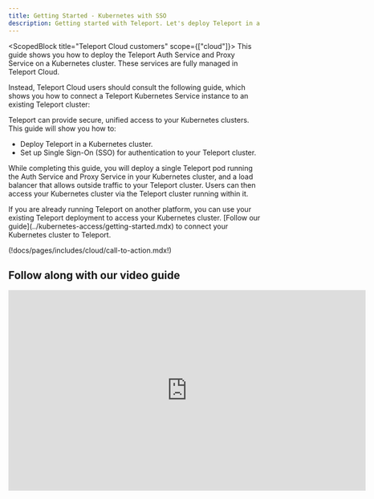 ```yaml
---
title: Getting Started - Kubernetes with SSO
description: Getting started with Teleport. Let's deploy Teleport in a Kubernetes with SSO and Audit logs
---
```


<ScopedBlock title="Teleport Cloud customers" scope={["cloud"]}>
This guide shows you how to deploy the Teleport Auth Service and Proxy Service on a Kubernetes cluster. These services are fully managed in Teleport Cloud.

Instead, Teleport Cloud users should consult the following guide, which shows you how to connect a Teleport Kubernetes Service instance to an existing Teleport cluster:

</ScopedBlock>

Teleport can provide secure, unified access to your Kubernetes clusters. This guide will show you how to:

- Deploy Teleport in a Kubernetes cluster.
- Set up Single Sign-On (SSO) for authentication to your Teleport cluster.

While completing this guide, you will deploy a single Teleport pod running the Auth Service and Proxy Service in your Kubernetes cluster, and a load balancer that allows outside traffic to your Teleport cluster. Users can then access your Kubernetes cluster via the Teleport cluster running within it.

<Admonition type="tip" title="Have an existing Teleport cluster?">
If you are already running Teleport on another platform, you can use your existing Teleport deployment to access your Kubernetes cluster. [Follow our guide](../kubernetes-access/getting-started.mdx) to connect your Kubernetes cluster to Teleport.
</Admonition>

(!docs/pages/includes/cloud/call-to-action.mdx!)

## Follow along with our video guide

<iframe
  width="712"
  height="400"
  src="https://www.youtube-nocookie.com/embed/VPGYLEMTdJ8?rel=0&modestbranding=1"
  frameBorder="0"
  allow="accelerometer; autoplay; encrypted-media; gyroscope; picture-in-picture"
  allowFullScreen
/>

## Prerequisites
- A registered domain name. This is required for Teleport to set up TLS via Let's Encrypt and for Teleport clients to verify the Proxy Service host.
- A Kubernetes cluster hosted by a cloud provider, which is required for the load balancer we deploy in this guide.

<Admonition title="Local-only setups" type="tip">
Teleport also supports Kubernetes in on-premise and air-gapped environments. If you would like to try out Teleport on your local machine, we recommend following our [Docker Compose guide](./docker-compose.mdx).
</Admonition>

(!docs/pages/includes/kubernetes-access/helm-k8s.mdx!)

(!docs/pages/includes/permission-warning.mdx!)

## Step 1/3. Install Teleport

Let's start with a single-pod Teleport deployment using a persistent volume as a backend. Modify the values of `CLUSTER_NAME` and `EMAIL` according to your environment, where `CLUSTER_NAME` is the domain name you are using for your Teleport deployment and `EMAIL` is an email address used for notifications.

<Tabs>
  <TabItem label="Open Source">
    ```code
    $ CLUSTER_NAME="tele.example.com"
    $ EMAIL="mail@example.com"
    $ helm repo add teleport https://charts.releases.teleport.dev

    # Install a single node teleport cluster and provision a cert using ACME.
    # Set clusterName to unique hostname, for example tele.example.com
    # Set acmeEmail to receive correspondence from Letsencrypt certificate authority.
    $ helm install teleport-cluster teleport/teleport-cluster --create-namespace --namespace=teleport-cluster \
      --set clusterName=${CLUSTER_NAME?} --set acme=true --set acmeEmail=${EMAIL?}
    ```
  </TabItem>

  <TabItem label="Enterprise" scope={["enterprise"]}>
    ```code
    $ CLUSTER_NAME="tele.example.com"
    $ EMAIL="mail@example.com"
    $ helm repo add teleport https://charts.releases.teleport.dev

    # Create a namespace for a deployment.
    $ kubectl create namespace teleport-cluster-ent

    # Set the kubectl context to the namespace to save some typing
    $ kubectl config set-context --current --namespace=teleport-cluster-ent

    # Get a license from Teleport and create a secret called "license" in the
    # namespace you created
    $ kubectl create secret generic license --from-file=license.pem

    # Install Teleport
    $ helm install teleport-cluster teleport/teleport-cluster --namespace=teleport-cluster-ent \
      --set clusterName=${CLUSTER_NAME?} --set acme=true --set acmeEmail=${EMAIL?} --set enterprise=true
    ```
  </TabItem>
</Tabs>

Teleport's Helm chart uses an [external load balancer](https://kubernetes.io/docs/tasks/access-application-cluster/create-external-load-balancer/)
to create a public IP for Teleport.

<Tabs>
  <TabItem label="Open Source">
    ```code
    # Set kubectl context to the namespace to save some typing
    $ kubectl config set-context --current --namespace=teleport-cluster

    # Service is up, load balancer is created
    $ kubectl get services
    # NAME               TYPE           CLUSTER-IP   EXTERNAL-IP      PORT(S)                        AGE
    # teleport-cluster   LoadBalancer   10.4.4.73    104.199.126.88   443:31204/TCP,3026:32690/TCP   89s

    # Save the pod IP or hostname.
    $ MYIP=$(kubectl get services teleport-cluster -o jsonpath='{.status.loadBalancer.ingress[0].ip}')
    $ echo $MYIP
    # 192.168.2.1
    ```

    If `$MYIP` is blank, your cloud provider may have assigned a hostname to the load balancer rather than an IP address. Run the following command to retrieve the hostname, which you will use in place of `$MYIP` for subsequent commands.

    ```code
    $ MYIP=$(kubectl get services teleport-cluster -o jsonpath='{.status.loadBalancer.ingress[0].hostname}')
    ```
  </TabItem>

  <TabItem label="Enterprise" scope={["enterprise"]}>
    ```code
    # Set kubectl context to the namespace to set some typing
    $ kubectl config set-context --current --namespace=teleport-cluster-ent

    # Service is up, load balancer is created
    $ kubectl get services
    # NAME                   TYPE           CLUSTER-IP   EXTERNAL-IP      PORT(S)                        AGE
    # teleport-cluster-ent   LoadBalancer   10.4.4.73    104.199.126.88   443:31204/TCP,3026:32690/TCP   89s

    # Save the pod IP or hostname.
    $ MYIP=$(kubectl get services teleport-cluster-ent -o jsonpath='{.status.loadBalancer.ingress[0].ip}')
    $ echo $MYIP
    # 192.168.2.1
    ```

    If `$MYIP` is blank, your cloud provider may have assigned a hostname to the load balancer rather than an IP address. Run the following command to retrieve the hostname, which you will use in place of `$MYIP` for subsequent commands.

    ```code
    $ MYIP=$(kubectl get services teleport-cluster -o jsonpath='{.status.loadBalancer.ingress[0].hostname}')
    ```
  </TabItem>
</Tabs>

(!docs/pages/includes/dns.mdx!)

Use the following command to confirm that Teleport is running:

```code
$ curl https://tele.example.com/webapi/ping

# {"server_version":"6.0.0","min_client_version":"3.0.0"}
```

## Step 2/3. Create a local user

Local users are a reliable fallback for cases when the SSO provider is down.
Let's create a local user `alice` who has access to Kubernetes group `system:masters`.

Save this role as `member.yaml`:

```yaml
kind: role
version: v5
metadata:
  name: member
spec:
  allow:
    kubernetes_groups: ["system:masters"]
    kubernetes_labels:
      '*': '*'
```

Create the role and add a user:

```code
# To create a local user, we are going to run Teleport's admin tool tctl from the pod.
$ POD=$(kubectl get pod -l app=teleport-cluster -o jsonpath='{.items[0].metadata.name}')

# Create a role
$ kubectl exec -i ${POD?} -- tctl create -f < member.yaml

# Generate an invite link for the user.
$ kubectl exec -ti ${POD?} -- tctl  users add alice --roles=member

# User "alice" has been created but requires a password. Share this URL with the user to
# complete user setup, link is valid for 1h:

# https://tele.example.com:443/web/invite/random-token-id-goes-here

# NOTE: Make sure tele.example.com:443 points at a Teleport proxy which users can access.
```

Let's install `tsh` and `tctl` on Linux.
For other install options, check out the [installation guide](../installation.mdx)

<Tabs>
  <TabItem label="Open Source">
    ```code
    $ curl -L -O https://get.gravitational.com/teleport-v(=teleport.version=)-linux-amd64-bin.tar.gz
    $ tar -xzf teleport-v(=teleport.version=)-linux-amd64-bin.tar.gz
    $ sudo mv teleport/tsh /usr/local/bin/tsh
    $ sudo mv teleport/tctl /usr/local/bin/tctl
    ```
  </TabItem>

  <TabItem label="Enterprise" scope={["enterprise"]}>
    ```code
    $ curl -L -O https://get.gravitational.com/teleport-ent-v(=teleport.version=)-linux-amd64-bin.tar.gz
    $ tar -xzf teleport-ent-v(=teleport.version=)-linux-amd64-bin.tar.gz
    $ sudo mv teleport-ent/tsh /usr/local/bin/tsh
    $ sudo mv teleport-ent/tctl /usr/local/bin/tctl
    ```
  </TabItem>
</Tabs>

Try `tsh login` with a local user. Use a custom `KUBECONFIG` to prevent overwriting
the default one in case there is a problem.

```code
$ KUBECONFIG=${HOME?}/teleport.yaml tsh login --proxy=tele.example.com:443 --user=alice
```

Teleport updates `KUBECONFIG` with a short-lived 12-hour certificate.

```code
# List connected Kubernetes clusters
$ tsh kube ls

# Kube Cluster Name Selected
# ----------------- --------
# tele.example.com
# Login to Kubernetes by name
$ tsh kube login tele.example.com

# Once working, remove the KUBECONFIG= override to switch to teleport
$ KUBECONFIG=${HOME?}/teleport.yaml kubectl get -n teleport-cluster pods
# NAME                                READY   STATUS    RESTARTS   AGE
# teleport-cluster-6c9b88fd8f-glmhf   1/1     Running   0          127m
```

## Step 3/3. SSO for Kubernetes

In this step, we will set up the GitHub Single Sign-On connector for the OSS version of Teleport and Okta for the Enterprise version.

<Tabs>
  <TabItem label="Open Source">
    Save the file below as `github.yaml` and update the fields. You will need to set up the
    [GitHub OAuth 2.0 Connector](https://developer.github.com/apps/building-oauth-apps/creating-an-oauth-app/) app.
    Any member with the team `admin` in the organization `octocats` will be able to assume a builtin role `access`.

    ```yaml
    kind: github
    version: v3
    metadata:
      # connector name that will be used with `tsh --auth=github login`
      name: github
    spec:
      # client ID of your GitHub OAuth app
      client_id: client-id
      # client secret of your GitHub OAuth app
      client_secret: client-secret
      # This name will be shown on UI login screen
      display: GitHub
      # Change tele.example.com to your domain name
      redirect_url: https://tele.example.com:443/v1/webapi/github/callback
      # Map github teams to teleport roles
      teams_to_roles:
        - organization: octocats # GitHub organization name
          team: admin            # GitHub team name within that organization
          # map GitHub's "admin" team to Teleport's "access" role
          roles: ["access"]
    ```
  </TabItem>

  <TabItem label="Enterprise" scope={["enterprise"]}>
    Follow the [SAML Okta Guide](../enterprise/sso/okta.mdx#configure-okta) to create a SAML app.
    Check out [OIDC guides](../enterprise/sso/oidc.mdx#identity-providers) for OpenID Connect apps.
    Save the file below as `okta.yaml` and update the `acs` field.
    Any member in Okta group `okta-admin` will assume a builtin role `access`.

    ```yaml
    kind: saml
    version: v2
    metadata:
      name: okta
    spec:
      acs: https://tele.example.com/v1/webapi/saml/acs
      attributes_to_roles:
      - {name: "groups", value: "okta-admin", roles: ["access"]}
      entity_descriptor: |
        <?xml !!! Make sure to shift all lines in XML descriptor
        with 4 spaces, otherwise things will not work
    ```
  </TabItem>
</Tabs>

To create a connector, we are going to run Teleport's admin tool `tctl` from the pod.

<Tabs>
  <TabItem label="Open Source">
    ```code
    $ kubectl config set-context --current --namespace=teleport-cluster
    $ POD=$(kubectl get po -l app=teleport-cluster -o jsonpath='{.items[0].metadata.name}')

    $ kubectl exec -i ${POD?} -- tctl create -f < github.yaml
    # authentication connector "github" has been created
    ```
  </TabItem>

  <TabItem label="Enterprise"  scope={["enterprise"]}>
    ```code
    # To create an Okta connector, we are going to run Teleport's admin tool tctl from the pod.
    $ POD=$(kubectl get po -l app=teleport-cluster-ent -o jsonpath='{.items[0].metadata.name}')

    $ kubectl exec -i ${POD?} -- tctl create -f < okta.yaml
    # authentication connector 'okta' has been created
    ```
  </TabItem>
</Tabs>

Try `tsh login` with a GitHub user. This example uses a custom `KUBECONFIG` to prevent overwriting
the default one in case there is a problem.

<Tabs>
  <TabItem label="Open Source">
    ```code
    $ KUBECONFIG=${HOME?}/teleport.yaml tsh login --proxy=tele.example.com --auth=github
    ```
  </TabItem>

  <TabItem label="Enterprise" scope={["enterprise"]}>
    ```code
    $ KUBECONFIG=${HOME?}/teleport.yaml tsh login --proxy=tele.example.com --auth=okta
    ```
  </TabItem>
</Tabs>

<Admonition
  type="note"
  title="Debugging SSO"
>
  If you are getting a login error, take a look at the audit log for details:

  ```code
  $ kubectl exec -ti "${POD?}" -- tail -n 100 /var/lib/teleport/log/events.log

  # {"error":"user \"alice\" does not belong to any teams configured in \"github\" connector","method":"github","attributes":{"octocats":["devs"]}}
  ```
</Admonition>

## Next steps

- [Connect Multiple Kubernetes Clusters](../kubernetes-access/guides/multiple-clusters.mdx)
- [Setup CI/CD Access with Teleport](../kubernetes-access/guides/cicd.mdx)
- [Federated Access using Trusted Clusters](../kubernetes-access/guides/federation.mdx)
- [Single-Sign On and Kubernetes Access Control](../kubernetes-access/controls.mdx)

